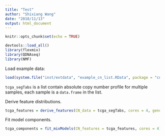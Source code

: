 ```yaml
---
title: "Test"
author: "Shixiang Wang"
date: "2018/11/13"
output: html_document
---
```


```r
knitr::opts_chunk$set(echo = TRUE)
```


```r
devtools::load_all()
library(flexmix)
library(QDNAseq)
library(NMF)
```


Load example data:

```r
load(system.file("inst/extdata", "example_cn_list.RData", package = "cnPattern"))
```

`tcga_segTabs` is a list contain absolute copy number profile for multiple samples, each sample is a `data.frame` in the list.

Derive feature distributions.

```r
tcga_features = derive_features(CN_data = tcga_segTabs, cores = 4, genome_build = "hg19")
```

Fit model components.

```r
tcga_components = fit_mixModels(CN_features = tcga_features, cores = 4)
```

